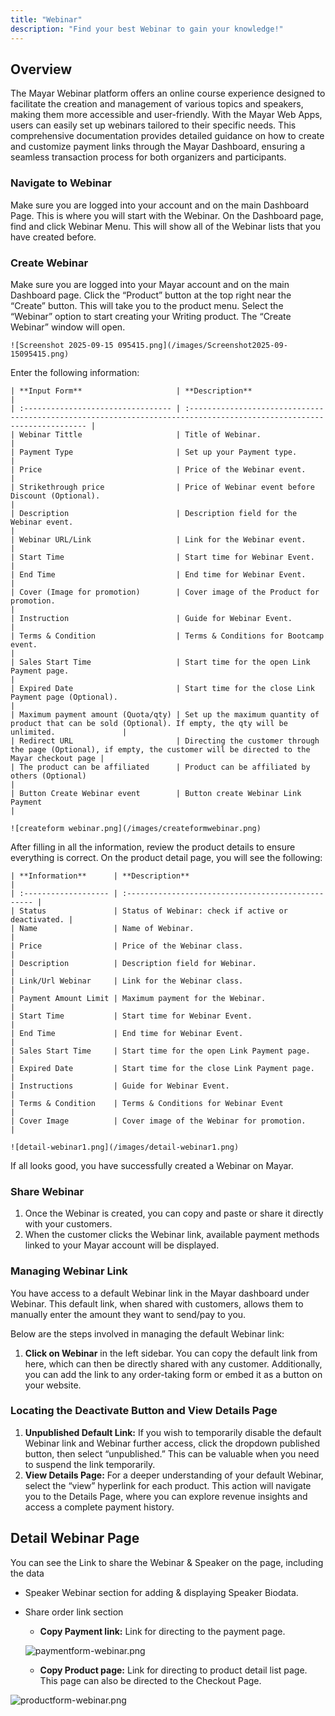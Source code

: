 ```yaml
---
title: "Webinar"
description: "Find your best Webinar to gain your knowledge!"
---
```


## Overview

The Mayar Webinar platform offers an online course experience designed to facilitate the creation and management of various topics and speakers, making them more accessible and user-friendly. With the Mayar Web Apps, users can easily set up webinars tailored to their specific needs. This comprehensive documentation provides detailed guidance on how to create and customize payment links through the Mayar Dashboard, ensuring a seamless transaction process for both organizers and participants.

### Navigate to Webinar

<Steps>
  <Step title="Log in to your Mayar Dashboard">
    Make sure you are logged into your account and on the main Dashboard Page. This is where you will start with the Webinar.
  </Step>
  <Step title="From the Sidebar menu, click on Webinar">
    On the Dashboard page, find and click Webinar Menu. This will show all of the Webinar lists that you have created before.
  </Step>
</Steps>

### Create Webinar

<Steps>
  <Step title="Go to Dashboard">
    Make sure you are logged into your Mayar account and on the main Dashboard page.
  </Step>
  <Step title="Access the Product Menu">
    Click the “Product” button at the top right near the “Create” button. This will take you to the product menu.
  </Step>
  <Step title="Choose Product Type">
    Select the “Webinar” option to start creating your Writing product. The “Create Webinar” window will open.

    ![Screenshot 2025-09-15 095415.png](/images/Screenshot2025-09-15095415.png)
  </Step>
  <Step title="Fill in Product Details">
    Enter the following information:

    | **Input Form**                     | **Description**                                                                                                        |
    | :--------------------------------- | :--------------------------------------------------------------------------------------------------------------------- |
    | Webinar Tittle                     | Title of Webinar.                                                                                                      |
    | Payment Type                       | Set up your Payment type.                                                                                              |
    | Price                              | Price of the Webinar event.                                                                                            |
    | Strikethrough price                | Price of Webinar event before Discount (Optional).                                                                     |
    | Description                        | Description field for the Webinar event.                                                                               |
    | Webinar URL/Link                   | Link for the Webinar event.                                                                                            |
    | Start Time                         | Start time for Webinar Event.                                                                                          |
    | End Time                           | End time for Webinar Event.                                                                                            |
    | Cover (Image for promotion)        | Cover image of the Product for promotion.                                                                              |
    | Instruction                        | Guide for Webinar Event.                                                                                               |
    | Terms & Condition                  | Terms & Conditions for Bootcamp event.                                                                                 |
    | Sales Start Time                   | Start time for the open Link Payment page.                                                                             |
    | Expired Date                       | Start time for the close Link Payment page (Optional).                                                                 |
    | Maximum payment amount (Quota/qty) | Set up the maximum quantity of product that can be sold (Optional). If empty, the qty will be unlimited.               |
    | Redirect URL                       | Directing the customer through the page (Optional), if empty, the customer will be directed to the Mayar checkout page |
    | The product can be affiliated      | Product can be affiliated by others (Optional)                                                                         |
    | Button Create Webinar event        | Button create Webinar Link Payment                                                                                     |

    ![createform webinar.png](/images/createformwebinar.png)
  </Step>
  <Step title="Review and Finish">
    After filling in all the information, review the product details to ensure everything is correct. On the product detail page, you will see the following:

    | **Information**      | **Description**                                    |
    | :------------------- | :------------------------------------------------- |
    | Status               | Status of Webinar: check if active or deactivated. |
    | Name                 | Name of Webinar.                                   |
    | Price                | Price of the Webinar class.                        |
    | Description          | Description field for Webinar.                     |
    | Link/Url Webinar     | Link for the Webinar class.                        |
    | Payment Amount Limit | Maximum payment for the Webinar.                   |
    | Start Time           | Start time for Webinar Event.                      |
    | End Time             | End time for Webinar Event.                        |
    | Sales Start Time     | Start time for the open Link Payment page.         |
    | Expired Date         | Start time for the close Link Payment page.        |
    | Instructions         | Guide for Webinar Event.                           |
    | Terms & Condition    | Terms & Conditions for Webinar Event               |
    | Cover Image          | Cover image of the Webinar for promotion.          |

    ![detail-webinar1.png](/images/detail-webinar1.png)
  </Step>
</Steps>

If all looks good, you have successfully created a Webinar on Mayar.

### Share Webinar

1. Once the Webinar is created, you can copy and paste or share it directly with your customers.
2. When the customer clicks the Webinar link, available payment methods linked to your Mayar account will be displayed.

### Managing Webinar Link

You have access to a default Webinar link in the Mayar dashboard under Webinar. This default link, when shared with customers, allows them to manually enter the amount they want to send/pay to you.

Below are the steps involved in managing the default Webinar link:

1. **Click on Webinar** in the left sidebar. You can copy the default link from here, which can then be directly shared with any customer. Additionally, you can add the link to any order-taking form or embed it as a button on your website.

### Locating the Deactivate Button and View Details Page

1. **Unpublished Default Link:** If you wish to temporarily disable the default Webinar link and Webinar further access, click the dropdown published button, then select “unpublished.” This can be valuable when you need to suspend the link temporarily.
2. **View Details Page:** For a deeper understanding of your default Webinar, select the “view” hyperlink for each product. This action will navigate you to the Details Page, where you can explore revenue insights and access a complete payment history.

## Detail Webinar Page

You can see the Link to share the Webinar & Speaker on the page, including the data

- Speaker Webinar section for adding & displaying Speaker Biodata.
- Share order link section
  - **Copy Payment link:** Link for directing to the payment page.

  ![paymentform-webinar.png](/images/paymentform-webinar.png)
  - **Copy Product page:** Link for directing to product detail list page. This page can also be directed to the Checkout Page.

![productform-webinar.png](/images/productform-webinar.png)